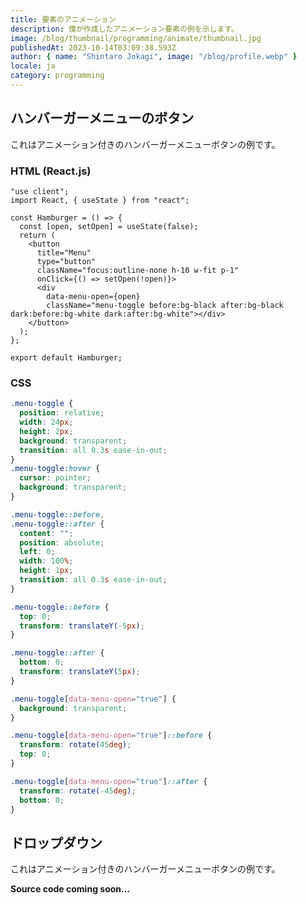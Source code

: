 ```yaml
---
title: 要素のアニメーション
description: 僕が作成したアニメーション要素の例を示します。
image: /blog/thumbnail/programming/animate/thumbnail.jpg
publishedAt: 2023-10-14T03:09:38.593Z
author: { name: "Shintaro Jokagi", image: "/blog/profile.webp" }
locale: ja
category: programming
---
```


## ハンバーガーメニューのボタン

これはアニメーション付きのハンバーガーメニューボタンの例です。

<Hamburger />

### HTML (React.js)

```tsx
"use client";
import React, { useState } from "react";

const Hamburger = () => {
  const [open, setOpen] = useState(false);
  return (
    <button
      title="Menu"
      type="button"
      className="focus:outline-none h-10 w-fit p-1"
      onClick={() => setOpen(!open)}>
      <div
        data-menu-open={open}
        className="menu-toggle before:bg-black after:bg-black dark:before:bg-white dark:after:bg-white"></div>
    </button>
  );
};

export default Hamburger;
```

### CSS

```css
.menu-toggle {
  position: relative;
  width: 24px;
  height: 2px;
  background: transparent;
  transition: all 0.3s ease-in-out;
}
.menu-toggle:hover {
  cursor: pointer;
  background: transparent;
}

.menu-toggle::before,
.menu-toggle::after {
  content: "";
  position: absolute;
  left: 0;
  width: 100%;
  height: 1px;
  transition: all 0.3s ease-in-out;
}

.menu-toggle::before {
  top: 0;
  transform: translateY(-5px);
}

.menu-toggle::after {
  bottom: 0;
  transform: translateY(5px);
}

.menu-toggle[data-menu-open="true"] {
  background: transparent;
}

.menu-toggle[data-menu-open="true"]::before {
  transform: rotate(45deg);
  top: 0;
}

.menu-toggle[data-menu-open="true"]::after {
  transform: rotate(-45deg);
  bottom: 0;
}
```

## ドロップダウン

これはアニメーション付きのハンバーガーメニューボタンの例です。

<Dropdown />

**Source code coming soon...**
